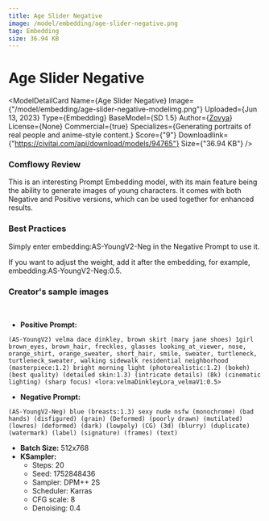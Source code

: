 ```yaml
---
title: Age Slider Negative
image: /model/embedding/age-slider-negative.png
tag: Embedding
size: 36.94 KB
---
```



# Age Slider Negative

<ModelDetailCard 
  Name={<span>Age Slider Negative</span>}
  Image={"/model/embedding/age-slider-negative-modelimg.png"}
  Uploaded={<span>Jun 13, 2023</span>}
  Type={<span>Embedding</span>}
  BaseModel={<span>SD 1.5</span>}
  Author={<a href="https://civitai.com/user/Zovya">Zovya</a>}
  License={<span>None</span>}
  Commercial={true}
  Specializes={<span>Generating portraits of real people and anime-style content.</span>}
  Score={"9"}
  Downloadlink={"https://civitai.com/api/download/models/94765"}
  Size={"36.94 KB"}
/>

### Comflowy Review

This is an interesting Prompt Embedding model, with its main feature being the ability to generate images of young characters. 
It comes with both Negative and Positive versions, which can be used together for enhanced results.

### Best Practices
Simply enter embedding:AS-YoungV2-Neg in the Negative Prompt to use it.

If you want to adjust the weight, add it after the embedding, for example, embedding:AS-YoungV2-Neg:0.5.

### Creator's sample images

<br/>
<PhotoProvider>
  <PhotoView src="/model/embedding/004.png">
    <img src="/model/embedding/004.png" alt="" className='rounded-lg'/>
  </PhotoView>
</PhotoProvider>

* **Positive Prompt:** 
```plaintext
(AS-YoungV2) velma dace dinkley, brown skirt (mary jane shoes) 1girl brown_eyes, brown_hair, freckles, glasses looking_at_viewer, nose, orange_shirt, orange_sweater, short_hair, smile, sweater, turtleneck, turtleneck_sweater, walking sidewalk residential neighborhood (masterpiece:1.2) bright morning light (photorealistic:1.2) (bokeh) (best quality) (detailed skin:1.3) (intricate details) (8k) (cinematic lighting) (sharp focus) <lora:velmaDinkleyLora_velmaV1:0.5>
```
* **Negative Prompt:** 
```plaintext
(AS-YoungV2-Neg) blue (breasts:1.3) sexy nude nsfw (monochrome) (bad hands) (disfigured) (grain) (Deformed) (poorly drawn) (mutilated) (lowres) (deformed) (dark) (lowpoly) (CG) (3d) (blurry) (duplicate) (watermark) (label) (signature) (frames) (text)
```
* **Batch Size:** 512x768
* **KSampler:**
  * Steps: 20
  * Seed: 1752848436
  * Sampler: DPM++ 2S
  * Scheduler: Karras
  * CFG scale: 8
  * Denoising: 0.4